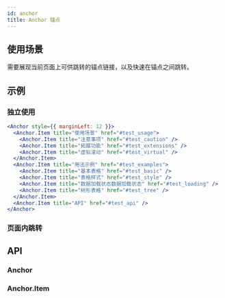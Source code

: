 ```yaml
---
id: anchor
title: Anchor 锚点
---
```



## 使用场景

需要展现当前页面上可供跳转的锚点链接，以及快速在锚点之间跳转。

## 示例

### 独立使用

```jsx live
<Anchor style={{ marginLeft: 12 }}>
  <Anchor.Item title="使用场景" href="#test_usage">
    <Anchor.Item title="注意事项" href="#test_caution" />
    <Anchor.Item title="拓展功能" href="#test_extensions" />
    <Anchor.Item title="虚拟滚动" href="#test_virtual" />
  </Anchor.Item>
  <Anchor.Item title="用法示例" href="#test_examples">
    <Anchor.Item title="基本表格" href="#test_basic" />
    <Anchor.Item title="表格样式" href="#test_style" />
    <Anchor.Item title="数据加载状态数据加载状态" href="#test_loading" />
    <Anchor.Item title="树形表格" href="#test_tree" />
  </Anchor.Item>
  <Anchor.Item title="API" href="#test_api" />
</Anchor>
```

### 页面内跳转

<Story fn={stories.Basic2} />

## API

### Anchor

<PropsTable component={Anchor} />

### Anchor.Item

<PropsTable component={Anchor.Item} />
